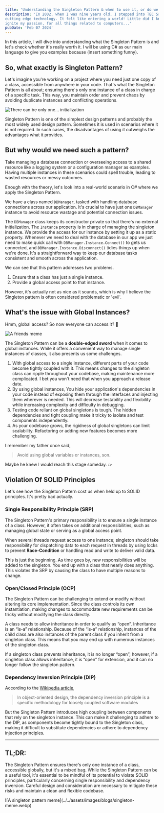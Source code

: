 ```yaml
---
title: 'Understanding the Singleton Pattern & when to use it, or do we really need to?'
description: 'In 2002, when I was nine years old, I stepped into TEC Sri Lanka, a place filled with computers and
cutting edge technology. It felt like entering a world! Little did I know then that this experience would
ignite my passion, for all things related to computers...'
pubDate: 'Feb 07 2024'
---
```


 
In this article, I will dive into understanding what the Singleton Pattern is and let's check whether it's
really worth it. I will be using C# as our main language to give you examples because (insert something funny).

## So, what exactly is Singleton Pattern?


Let's imagine you're working on a project where you need just one copy of a class, accessible from anywhere in
your code. That's what the Singleton Pattern is all about; ensuring there's only one instance of a class in
charge of a specific task. This way, you maintain order and prevent chaos by avoiding duplicate instances and
conflicting operations.


![There can be only one... initialization](../../assets/images/blogs/singleton-meme-some-hero.webp) 
   
Singleton Pattern is one of the simplest design patterns and probably the most widely used design pattern.
Sometimes it is used in scenarios where it is not required. In such cases, the disadvantages of using it
outweighs the advantages what it provides.

## But why would we need such a pattern?


Take managing a database connection or overseeing access to a shared resource like a logging system or a
configuration manager as examples. Having multiple instances in these scenarios could spell trouble, leading to
wasted resources or messy outcomes.


Enough with the theory, let's look into a real-world scenario in C# where we apply the Singleton Pattern.

  
We have a class named `DBManager`, tasked with handling database connections across our application.
It's crucial to have just one `DBManager` instance to avoid resource wastage and potential connection
issues.

  <script src="https://gist.github.com/LasithaPrabodha/81c2833179f608ba695a04de13499418.js"></script>

The `DBManager` class keeps its constructor private so that there's no external initialization. The
`Instance` property is in charge of managing the singleton instance. We provide the access for our instance by setting it
up as a static property. Whenever we need to deal with the database in our app we just need to make quick call
with `DBManager.Instance.Connect()` to gets us connected, and
`DBManager.Instance.Disconnect()` tidies things up when we're done. It's a straightforward way to
keep our database tasks consistent and smooth across the application.


We can see that this pattern addresses two problems.

1. Ensure that a class has just a single instance. 
2. Provide a global access point to that instance. 
 

However, it's actually not as nice as it sounds, which is why I believe the Singleton pattern is often
considered problematic or 'evil'.

## What's the issue with Global Instances?

Hmm, global access? So now everyone can access it? 🤔

![A friends meme](../../assets/images/blogs/singleton-meme-friends.webp) 
 
 The Singleton Pattern can be a <strong>double-edged sword</strong> when it comes to global instances. While it
offers a convenient way to manage single instances of classes, it also presents us some challenges.

 
1. With global access to a single instance, different parts of your code become tightly coupled with it. This
  means changes to the singleton class can ripple throughout your codebase, making maintenance more complicated.
  I bet you won't need that when you approach a release date.
2. By using global instances, You hide your application's dependencies in your code instead of exposing them
  through the interfaces and injecting them wherever is needed. This will decrease testability and flexibility
  while increasing complexity and difficulty in debugging.
3. Testing code reliant on global singletons is tough. The hidden dependencies and tight coupling make it tricky
  to isolate and test components independently.
4. As your codebase grows, the rigidness of global singletons can limit scalability. Refactoring or adding new
  features becomes more challenging.

I remember my father once said,

> Avoid using global variables or instances, son. 

Maybe he knew I would reach this stage someday. :>

## Violation Of SOLID Principles

Let's see how the Singleton Pattern cost us when held up to SOLID principles. It's pretty bad actually.

### Single Responsibility Principle (SRP)


The Singleton Pattern's primary responsibility is to ensure a single instance of a class. However, it often
takes on additional responsibilities, such as managing global state or serving as a global access point.

     
When several threads request access to one instance; singleton should take responsibility for dispatching data
to each request in threads by using locks to prevent <strong>Race-Condition</strong> or handling read and write
to deliver valid data.

     
This is just the beginning. As time goes by, new responsibilities will be added to the singleton. You end up
with a class that nearly does anything. This violates the SRP by causing the class to have multiple reasons to
change.


### Open/Closed Principle (OCP)


The Singleton Pattern can be challenging to extend or modify without altering its core implementation. Since the
class controls its own instantiation, making changes to accommodate new requirements can be tricky without
modifying the class directly.

      
A class needs to allow inheritance in order to qualify as “open”. Inheritance is an “is-a” relationship. Because
of the “is-a” relationship, instances of the child class are also instances of the parent class if you inherit
from a singleton class. This means that you may end up with numerous instances of the singleton class.

      
If a singleton class prevents inheritance, it is no longer “open”; however, if a singleton class allows
inheritance, it is “open” for extension, and it can no longer follow the singleton pattern.

### Dependency Inversion Principle (DIP)
 
According to the <a href="https://en.wikipedia.org/wiki/Dependency_inversion_principle" target="_blank"  rel="noreferrer"  >Wikipedia article</a>,


> In object-oriented design, the dependency inversion principle is a specific methodology for loosely coupled software modules
 
 But the Singleton Pattern introduces high coupling between components that rely on the singleton instance. This
can make it challenging to adhere to the DIP, as components become tightly bound to the Singleton class, making
it difficult to substitute dependencies or adhere to dependency injection principles.

 <hr />

## TL;DR:

The Singleton Pattern ensures there's only one instance of a class, accessible globally, but it's a mixed bag.
While the Singleton Pattern can be a useful tool, it's essential to be mindful of its potential to violate SOLID
principles, particularly concerning single responsibility and dependency inversion. Careful design and
consideration are necessary to mitigate these risks and maintain a clean and flexible codebase.


<WideImage>
![A singleton pattern meme](../../assets/images/blogs/singleton-meme.webp) 
</WideImage> 